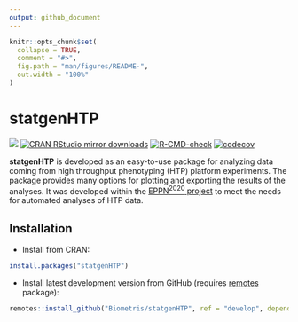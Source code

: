 ```yaml
---
output: github_document
---
```


<!-- README.md is generated from README.Rmd. Please edit that file -->

```r
knitr::opts_chunk$set(
  collapse = TRUE,
  comment = "#>",
  fig.path = "man/figures/README-",
  out.width = "100%"
)
```

# statgenHTP

[![](https://www.r-pkg.org/badges/version/statgenHTP)](https://www.r-pkg.org/pkg/statgenHTP)
[![CRAN RStudio mirror downloads](https://cranlogs.r-pkg.org/badges/statgenHTP)](https://www.r-pkg.org/pkg/statgenHTP)
[![R-CMD-check](https://github.com/Biometris/statgenHTP/workflows/R-CMD-check/badge.svg)](https://github.com/Biometris/statgenHTP/actions?workflow=R-CMD-check)
[![codecov](https://codecov.io/gh/Biometris/statgenHTP/branch/main/graph/badge.svg)](https://app.codecov.io/gh/Biometris/statgenHTP)


**statgenHTP** is developed as an easy-to-use package for analyzing data coming 
from high throughput phenotyping (HTP) platform experiments. The package provides many options for plotting and exporting the results of the analyses. It was developed within the [EPPN^2020^ project](https://cordis.europa.eu/project/id/731013) to meet the needs for automated analyses of HTP data.

## Installation

* Install from CRAN:

```r
install.packages("statgenHTP")
```

* Install latest development version from GitHub (requires [remotes](https://github.com/r-lib/remotes) package):

```r
remotes::install_github("Biometris/statgenHTP", ref = "develop", dependencies = TRUE)
```
